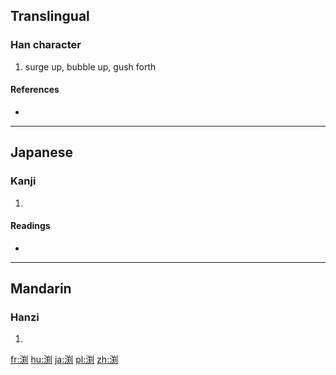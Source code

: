 {{also|淵}}
==Translingual==

===Han character===
{{Han char|rn=85|rad=水|as=08|sn=11|four=|canj=ETKN}}

# surge up, bubble up, gush forth

====References====
* {{Han ref|kx=0633.371|hdz=31660.041|uh=6E15|ud=28181}}

----

==Japanese==

===Kanji===
{{ja-kanji|grade=|rs=水08}}

# {{alternative form of|淵|lang=ja}}

====Readings====
* {{ja-readings|on=[[えん]] (en)|kun=[[ふち]] (fuchi)}}

----

==Mandarin==

===Hanzi===
{{cmn-hanzi|pin=[[yuān]] ([[yuan1]])|wg=yüan<sup>1</sup>}}

# {{defn|lang=cmn|sort=水08}}

[[fr:渕]]
[[hu:渕]]
[[ja:渕]]
[[pl:渕]]
[[zh:渕]]